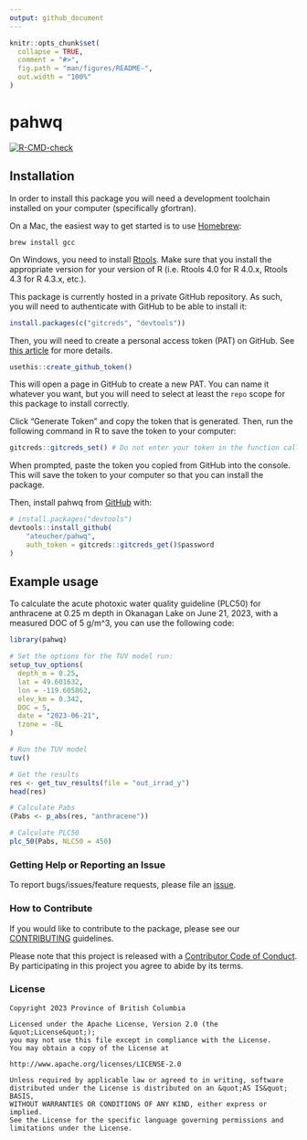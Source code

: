 ```yaml
---
output: github_document
---
```


<!-- README.md is generated from README.Rmd. Please edit that file -->

```r
knitr::opts_chunk$set(
  collapse = TRUE,
  comment = "#>",
  fig.path = "man/figures/README-",
  out.width = "100%"
)
```

# pahwq

<!-- badges: start -->
[![R-CMD-check](https://github.com/ateucher/pahwq/actions/workflows/R-CMD-check.yaml/badge.svg)](https://github.com/ateucher/pahwq/actions/workflows/R-CMD-check.yaml)
<!-- badges: end -->

## Installation

In order to install this package you will need a development toolchain installed
on your computer (specifically gfortran).

On a Mac, the easiest way to get started is to use [Homebrew](https://brew.sh/):

```
brew install gcc
```

On Windows, you need to install [Rtools](https://cran.r-project.org/bin/windows/Rtools/).
Make sure that you install the appropriate version for your version of R 
(i.e. Rtools 4.0 for R 4.0.x, Rtools 4.3 for R 4.3.x, etc.).

This package is currently hosted in a private GitHub repository. As such, you will
need to authenticate with GitHub to be able to install it:

```r
install.packages(c("gitcreds", "devtools"))
```

Then, you will need to create a personal access token (PAT) on GitHub. See [this article](https://happygitwithr.com/github-pat.html) for more details.
```r
usethis::create_github_token()
```
This will open a page in GitHub to create a new PAT. You can name it whatever you want, but you will need to select at least the `repo` scope for this package to install correctly.

Click "Generate Token" and copy the token that is generated. Then, run the following command in R to save the token to your computer:

```r
gitcreds::gitcreds_set() # Do not enter your token in the function call, you will be prompted for it.
```

When prompted, paste the token you copied from GitHub into the console. This will save the token to your computer so that you can install the package.

Then, install pahwq from [GitHub](https://github.com/) with:

``` r
# install.packages("devtools")
devtools::install_github(
    "ateucher/pahwq", 
    auth_token = gitcreds::gitcreds_get()$password
)
```

## Example usage

To calculate the acute photoxic water quality guideline (PLC50) for anthracene at 0.25 m depth in Okanagan Lake on June 21, 2023, with a measured DOC of 5 g/m^3, you can use the following code:

```r
library(pahwq)

# Set the options for the TUV model run:
setup_tuv_options(
  depth_m = 0.25,
  lat = 49.601632,
  lon = -119.605862,
  elev_km = 0.342,
  DOC = 5,
  date = "2023-06-21",
  tzone = -8L
)

# Run the TUV model
tuv()

# Get the results
res <- get_tuv_results(file = "out_irrad_y")
head(res)

# Calculate Pabs
(Pabs <- p_abs(res, "anthracene"))

# Calculate PLC50
plc_50(Pabs, NLC50 = 450)
```

### Getting Help or Reporting an Issue

To report bugs/issues/feature requests, please file an [issue](https://github.com/bcgov/pahwq/issues/).

### How to Contribute

If you would like to contribute to the package, please see our 
[CONTRIBUTING](CONTRIBUTING.md) guidelines.

Please note that this project is released with a [Contributor Code of Conduct](CODE_OF_CONDUCT.md). By participating in this project you agree to abide by its terms.

### License

```
Copyright 2023 Province of British Columbia

Licensed under the Apache License, Version 2.0 (the &quot;License&quot;);
you may not use this file except in compliance with the License.
You may obtain a copy of the License at

http://www.apache.org/licenses/LICENSE-2.0

Unless required by applicable law or agreed to in writing, software distributed under the License is distributed on an &quot;AS IS&quot; BASIS,
WITHOUT WARRANTIES OR CONDITIONS OF ANY KIND, either express or implied.
See the License for the specific language governing permissions and limitations under the License.
```
